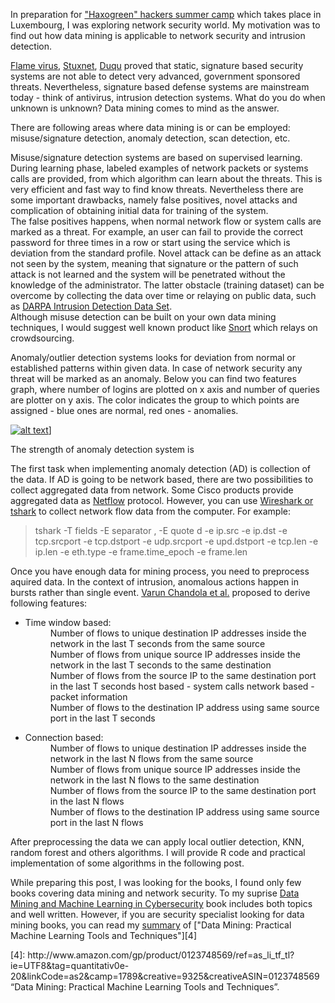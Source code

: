 In preparation for [\"Haxogreen\" hackers summer camp](http://www.haxogreen.lu) which takes place in Luxembourg, I was exploring network security world. My motivation was to find out how data mining is applicable to network security and intrusion detection. 


[Flame virus](http://en.wikipedia.org/wiki/Flame_(malware)), [Stuxnet](http://en.wikipedia.org/wiki/Stuxnet), [Duqu](http://en.wikipedia.org/wiki/Duqu) proved that static, signature based security systems are not able to detect very advanced, government sponsored threats. Nevertheless, signature based defense systems are mainstream today - think of antivirus, intrusion detection systems. What do you do when unknown is unknown? Data mining comes to mind as the answer.   


There are following areas where data mining is or can be employed: misuse/signature detection, anomaly detection, scan detection, etc.


Misuse/signature detection systems are based on supervised learning. During learning phase, labeled examples of network packets or systems calls are provided, from which algorithm can learn about the threats. This is very efficient and fast way to find know threats. Nevertheless there are some important drawbacks, namely false positives, novel attacks and complication of obtaining initial data for training of the system.    
The false positives happens, when normal network flow or system calls are marked as a threat. For example, an user can fail to provide the correct password for three times in a row or start using the service which is deviation from the standard profile. Novel attack can be define as an attack not seen by the system, meaning that signature or the pattern of such attack is not learned and the system will be penetrated without the knowledge of the administrator. The latter obstacle (training dataset) can be overcome by collecting the data over time or relaying on public data, such as [DARPA Intrusion Detection Data Set](http://www.ll.mit.edu/mission/communications/ist/corpora/ideval/data/index.html).   
Although misuse detection can be built on your own data mining techniques, I would suggest well known product like [Snort](http://www.snort.org/) which relays on crowdsourcing. 
 

Anomaly/outlier detection systems looks for deviation from normal or established patterns within given data. In case of network security any threat will be marked as an anomaly. Below you can find two features graph, where number of logins are plotted on x axis and number of queries are plotter on y axis. The color indicates the group to which points are assigned - blue ones are normal, red ones - anomalies.     


[![alt text](http://i176.photobucket.com/albums/w180/investuotojas/start_dec_anomalies.png)](http://s176.photobucket.com/albums/w180/investuotojas/?action=view&current=start_dec_anomalies.png)] 


The strength of anomaly detection system is 

The first task when implementing anomaly detection (AD) is collection of the data. If AD is going to be network based, there are two possibilities to collect aggregated data from network. Some Cisco products provide aggregated data as [Netflow](http://www.cisco.com/en/US/products/ps6601/products_ios_protocol_group_home.html) protocol. However, you can use [Wireshark or tshark](http://www.wireshark.org) to collect network flow data from the computer. For example:   

 
> tshark -T fields -E separator , -E quote d -e ip.src -e ip.dst -e tcp.srcport -e tcp.dstport -e udp.srcport -e upd.dstport -e tcp.len -e ip.len -e eth.type -e frame.time_epoch -e frame.len


Once you have enough data for mining process, you need to preprocess aquired data. In the context of intrusion, anomalous actions happen in bursts rather than single event. [Varun Chandola et al.][1] proposed to derive following features:

* Time window based:
:   Number of flows to unique destination IP addresses inside the network in the last T seconds from the same source
:   Number of flows from unique source IP addresses inside the network in the last T seconds to the same destination
:   Number of flows from the source IP to the same destination port in the last T seconds host based - system calls network based - packet information
:   Number of flows to the destination IP address using same source port in the last T seconds   

* Connection based:
:   Number of flows to unique destination IP addresses inside the network in the last N flows from the same source
:   Number of flows from unique source IP addresses inside the network in the last N flows to the same destination
:   Number of flows from the source IP to the same destination port in the last N flows
:   Number of flows to the destination IP address using same source port in the last N flows


After preprocessing the data we can apply local outlier detection, KNN, random forest and others algorithms. I will  provide R code and practical implementation of some algorithms in the following post.



While preparing this post, I was looking for the books, I found only few books covering data mining and network security. To my suprise [Data Mining and Machine Learning in Cybersecurity][2] book includes both topics and well written. However, if you are security specialist looking for data mining books, you can read my [summary][3] of [\"Data Mining: Practical Machine Learning Tools and Techniques\"][4]       
 
[1]: http://minds.cs.umn.edu/publications/chapter.pdf "Data Mining for Cyber Security"
[2]: http://www.amazon.com/gp/product/1439839425/ref=as_li_qf_sp_asin_tl?ie=UTF8&tag=quantitativ0e-20&linkCode=as2&camp=1789&creative=9325&creativeASIN=1439839425
[3]: http://www.investuotojas.eu/2012/07/02/my-first-competition-at-kaggle/
[4]: http://www.amazon.com/gp/product/0123748569/ref=as_li_tf_tl?ie=UTF8&tag=quantitativ0e-20&linkCode=as2&camp=1789&creative=9325&creativeASIN=0123748569 "Data Mining: Practical Machine Learning Tools and Techniques".
